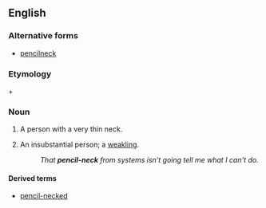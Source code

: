 ==English==

===Alternative forms===
* [[pencilneck]]

===Etymology===
{{term|pencil}} + {{term|neck}}

===Noun===
{{en-noun}}

# A person with a very thin neck.
# {{context|idiomatic|US|pejorative|lang=en}} An insubstantial person; a [[weakling]].
#: ''That '''pencil-neck''' from systems isn't going tell me what I can't do.''

====Derived terms====
* [[pencil-necked]]